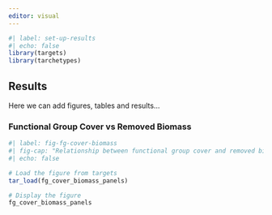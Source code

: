 ```yaml
---
editor: visual
---
```


```r
#| label: set-up-results
#| echo: false
library(targets)
library(tarchetypes)

```

## Results

Here we can add figures, tables and results...

### Functional Group Cover vs Removed Biomass

```r
#| label: fig-fg-cover-biomass
#| fig-cap: "Relationship between functional group cover and removed biomass. Left panel shows graminoid cover vs removed biomass for plots where graminoids were removed. Right panel shows forb cover vs removed biomass for plots where forbs were removed. Regression lines with 95% confidence intervals are shown."
#| echo: false

# Load the figure from targets
tar_load(fg_cover_biomass_panels)

# Display the figure
fg_cover_biomass_panels
```